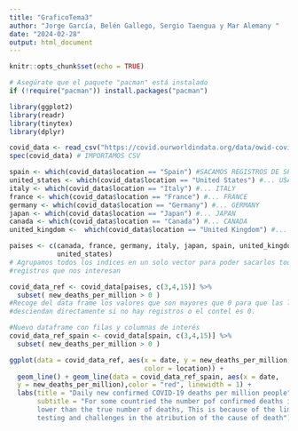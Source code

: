 ```yaml
---
title: "GraficoTema3"
author: "Jorge García, Belén Gallego, Sergio Taengua y Mar Alemany "
date: "2024-02-28"
output: html_document
---
```


```r
knitr::opts_chunk$set(echo = TRUE)
```

```r
# Asegúrate que el paquete "pacman" está instalado
if (!require("pacman")) install.packages("pacman")

```

```r
library(ggplot2)
library(readr)
library(tinytex)
library(dplyr)
```


```r
covid_data <- read_csv("https://covid.ourworldindata.org/data/owid-covid-data.csv")
spec(covid_data) # IMPORTAMOS CSV

spain <- which(covid_data$location == "Spain") #SACAMOS REGISTROS DE SPAIN
united_states <- which(covid_data$location == "United States") #... USA
italy <- which(covid_data$location == "Italy") #... ITALY
france <- which(covid_data$location == "France") #... FRANCE
germany <- which(covid_data$location == "Germany") #... GERMANY
japan <- which(covid_data$location == "Japan") #... JAPAN
canada <- which(covid_data$location == "Canada") #... CANADA
united_kingdom <-  which(covid_data$location == "United Kingdom") #... UK

paises <- c(canada, france, germany, italy, japan, spain, united_kingdom,
            united_states)
# Agrupamos todos los indices en un solo vector para poder sacarlos todos los 
#registros que nos interesan

covid_data_ref <- covid_data[paises, c(3,4,15)] %>% 
  subset( new_deaths_per_million > 0 )
#Recoge del data frame los valores que son mayores que 0 para que las lineas no
#desciendan directamente si no hay registros o el contel es 0.

#Nuevo dataframe con filas y columnas de interés
covid_data_ref_spain <- covid_data[spain, c(3,4,15)] %>%
  subset( new_deaths_per_million > 0 )
```


```r
ggplot(data = covid_data_ref, aes(x = date, y = new_deaths_per_million,
                                  color = location)) +
  geom_line() + geom_line(data = covid_data_ref_spain, aes(x = date, 
  y = new_deaths_per_million),color = "red", linewidth = 1) + 
  labs(title = "Daily new confirmed COVID-19 deaths per million people", 
       subtitle = "For some countried the number pof confirmed deaths is much 
       lower than the true number of deaths, This is because of the limited 
       testing and challenges in the atribution of the cause of death")
```

